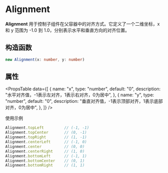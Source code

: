 # Alignment

**Alignment** 用于控制子组件在父容器中的对齐方式。它定义了一个二维坐标，x 和 y 范围为 -1.0 到 1.0，分别表示水平和垂直方向的对齐位置。

## 构造函数

``` typescript
new Alignment(x: number, y: number)
```

## 属性


<PropsTable
  data={[
    {
      name: "x",
      type: "number",
      default: "0",
      description: "水平对齐值，-1表示左对齐，1表示右对齐，0为居中",
    },
    {
      name: "y",
      type: "number",
      default: "0",
      description: "垂直对齐值，-1表示顶部对齐，1表示底部对齐，0为居中",
    },
  ]}
/>

使用示例

``` typescript
Alignment.topLeft         // (-1, -1)
Alignment.topCenter       // (0, -1)
Alignment.topRight        // (1, -1)
Alignment.centerLeft      // (-1, 0)
Alignment.center          // (0, 0)
Alignment.centerRight     // (1, 0)
Alignment.bottomLeft      // (-1, 1)
Alignment.bottomCenter    // (0, 1)
Alignment.bottomRight     // (1, 1)
```
